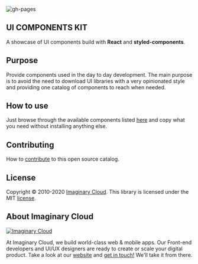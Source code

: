 
<Meta title="Introduction/Welcome" />

![gh-pages](https://github.com/imaginary-cloud/ui-show-case/workflows/gh-pages/badge.svg)

## UI COMPONENTS KIT
A showcase of UI components build with **React** and **styled-components**.

## Purpose
Provide components used in the day to day development. The main purpose is to avoid the need to download UI libraries with a very opinionated style and providing one catalog of components to reach when needed.

## How to use
Just browse through the available components listed [here](https://imaginary-cloud.github.io/ui-show-case/?path=/story/badge--welcome) and copy what you need without installing anything else.

## Contributing
How to [contribute](/CONTRIBUTING.MD) to this open source catalog.

## License

Copyright © 2010-2020 [Imaginary Cloud](https://www.imaginarycloud.com/?utm_source=github). This library is licensed under the MIT [license](/LICENCE).

## About Imaginary Cloud

[![Imaginary Cloud](https://s3.eu-central-1.amazonaws.com/imaginary-images/Logo_IC_readme.svg)](https://www.imaginarycloud.com/?utm_source=github)

At Imaginary Cloud, we build world-class web & mobile apps. Our Front-end developers and UI/UX designers are ready to create or scale your digital product. Take a look at our [website](https://www.imaginarycloud.com/?utm_source=github) and [get in touch!](https://www.imaginarycloud.com/contacts/?utm_source=github) We'll take it from there.

